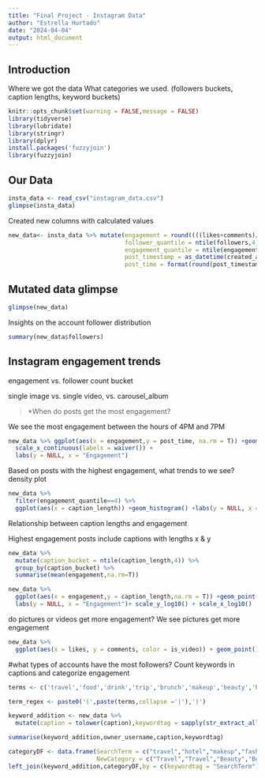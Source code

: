 ---
title: "Final Project - Instagram Data"
author: "Estrella Hurtado"
date: "2024-04-04"
output: html_document
---
## Introduction
Where we got the data
What categories we used. (followers buckets, caption lengths, keyword buckets)


```{r setup, include=TRUE,message=FALSE}
knitr::opts_chunk$set(warning = FALSE,message = FALSE)
library(tidyverse)
library(lubridate)
library(stringr)
library(dplyr)
install.packages('fuzzyjoin')
library(fuzzyjoin)
```

## Our Data

```{r}
insta_data <- read_csv("instagram_data.csv")
glimpse(insta_data)
```

Created new columns with calculated values
```{r}
new_data<- insta_data %>% mutate(engagement = round((((likes+comments)/followers)*100),digits = 2),
                                 follower_quantile = ntile(followers,4),
                                 engagement_quantile = ntile(engagement,4),
                                 post_timestamp = as_datetime(created_at),
                                 post_time = format(round(post_timestamp,units = "hours"),format = "%H:%M"),caption_length = lengths(strsplit(caption, ' ')))

```

## Mutated data glimpse  
```{r}
glimpse(new_data)
```
Insights on the account follower distribution
```{r}
summary(new_data$followers)
```


## Instagram engagement trends

engagement vs. follower count bucket

single image vs. single video, vs. carousel_album


> *When do posts get the most engagement?

We see the most engagement between the hours of 4PM and 7PM
```{r}
new_data %>% ggplot(aes(x = engagement,y = post_time, na.rm = T)) +geom_col() +
  scale_x_continuous(labels = waiver()) +
  labs(y = NULL, x = "Engagement")
```


Based on posts with the highest engagement, what trends to we see?
density plot

```{r}

new_data %>% 
  filter(engagement_quantile==4) %>% 
  ggplot(aes(x = caption_length)) +geom_histogram() +labs(y = NULL, x = "Rename this")
```


Relationship between caption lengths and engagement

Highest engagement posts include captions with lengths x & y

```{r}
new_data %>% 
  mutate(caption_bucket = ntile(caption_length,4)) %>% 
  group_by(caption_bucket) %>% 
  summarise(mean(engagement,na.rm=T))
```

```{r}
new_data %>% 
  ggplot(aes(x = engagement,y = caption_length,na.rm = T)) +geom_point() +
  labs(y = NULL, x = "Engagement")+ scale_y_log10() + scale_x_log10()
```


do pictures or videos get more engagement?
We see pictures get more engagement
```{r}
new_data %>% 
  ggplot(aes(x = likes, y = comments, color = is_video)) + geom_point() +scale_y_log10() + scale_x_log10()
```



#what types of accounts have the most followers?
Count keywords in captions and categorize engagement
```{r}
terms <- c('travel','food','drink','trip','brunch','makeup','beauty','hair','tutorial','webinar','course','journalism','inform','vacation','photography','wildlife','cake','episode','artist','story','reel','carousel','video','halloween','valentine','christmas','climate','communities',' art ','nature','mountain','country','hills','book','home','car','weekend','dress','baby','gym','fitness','dogs',' cats',' cat ',' dog ','fashion','birthday','goal','adventure','new york','camera','#ad ','hotel','flight',' eat ','music','garden','health','wellness','winter','new year','holiday','outfit')

term_regex <- paste0('(',paste(terms,collapse ='|'),')')

keyword_addition <- new_data %>%
  mutate(caption = tolower(caption),keywordtag = sapply(str_extract_all(caption,term_regex),function(x)paste0(x,collapse = ',')))

summarise(keyword_addition,owner_username,caption,keywordtag)
```

```{r}
categoryDF <- data.frame(SearchTerm = c("travel","hotel","makeup","fashion"),
                         NewCategory = c("Travel","Travel","Beauty","Beauty"))
left_join(keyword_addition,categoryDF,by = c(keywordtag = "SearchTerm"))
```


